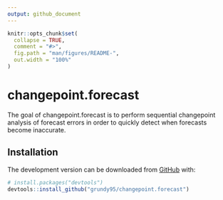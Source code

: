 ```yaml
---
output: github_document
---
```


<!-- README.md is generated from README.Rmd. Please edit that file -->

```r
knitr::opts_chunk$set(
  collapse = TRUE,
  comment = "#>",
  fig.path = "man/figures/README-",
  out.width = "100%"
)
```

# changepoint.forecast

<!-- badges: start -->
<!-- badges: end -->

The goal of changepoint.forecast is to perform sequential changepoint analysis of forecast errors in order to quickly detect when forecasts become inaccurate. 

## Installation

<!-- You can install the released version of changepoint.forecast from [CRAN](https://CRAN.R-project.org) with:

``` r
install.packages("changepoint.forecast")
```
-->
The development version can be downloaded from [GitHub](https://github.com/) with:

``` r
# install.packages("devtools")
devtools::install_github("grundy95/changepoint.forecast")
```
<!-- ## Example

This is a basic example which shows you how to solve a common problem:

```r
library(changepoint.forecast)
## basic example code
```



You'll still need to render `README.Rmd` regularly, to keep `README.md` up-to-date. `devtools::build_readme()` is handy for this. You could also use GitHub Actions to re-render `README.Rmd` every time you push. An example workflow can be found here: <https://github.com/r-lib/actions/tree/master/examples>. -->


